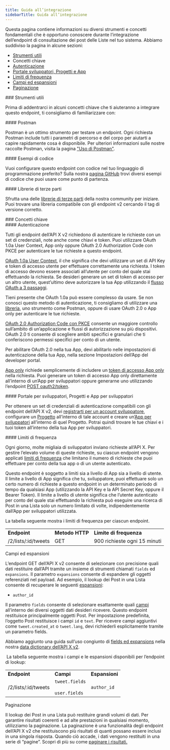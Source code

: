 ```yaml
---
title: Guida all’integrazione
sidebarTitle: Guida all’integrazione
---
```



Questa pagina contiene informazioni su diversi strumenti e concetti fondamentali che è opportuno conoscere durante l’integrazione dell’endpoint di consultazione dei post delle Liste nel tuo sistema. Abbiamo suddiviso la pagina in alcune sezioni:

- [Strumenti utili](#helpful)
- Concetti chiave
- [Autenticazione](#authentication)
- [Portale sviluppatori, Progetti e App](#portal)
- [Limiti di frequenza](#limits)
- [Campi ed espansioni](#fields)
- [Paginazione](#pagination)

<div id="helpful-tools">
  ### Strumenti utili
</div>

Prima di addentrarci in alcuni concetti chiave che ti aiuteranno a integrare questo endpoint, ti consigliamo di familiarizzare con:

<div id="postman">
  #### Postman
</div>

Postman è un ottimo strumento per testare un endpoint. Ogni richiesta Postman include tutti i parametri di percorso e del corpo per aiutarti a capire rapidamente cosa è disponibile. Per ulteriori informazioni sulle nostre raccolte Postman, visita la pagina ["Uso di Postman"](/it/tutorials/postman-getting-started). 

<div id="code-samples">
  #### Esempi di codice
</div>

Vuoi configurare questo endpoint con codice nel tuo linguaggio di programmazione preferito? Sulla nostra [pagina GitHub](https://github.com/xdevplatform/Twitter-API-v2-sample-code) trovi diversi esempi di codice che puoi usare come punto di partenza.

<div id="third-party-libraries">
  #### Librerie di terze parti
</div>

Sfrutta una delle [librerie di terze parti](/it/x-api/tools-and-libraries/overview) della nostra community per iniziare. Puoi trovare una libreria compatibile con gli endpoint v2 cercando il tag di versione corretto.

<div id="key-concepts">
  ### Concetti chiave
</div>

<div id="authentication">
  #### Autenticazione
</div>

Tutti gli endpoint dell’API X v2 richiedono di autenticare le richieste con un set di credenziali, note anche come chiavi e token. Puoi utilizzare OAuth 1.0a User Context, App only oppure OAuth 2.0 Authorization Code con PKCE per autenticare le tue richieste a questo endpoint.

[OAuth 1.0a User Context](/it/resources/fundamentals/authentication#oauth-1-0a-2), il che significa che devi utilizzare un set di API Key e token di accesso utente per effettuare correttamente una richiesta. I token di accesso devono essere associati all’utente per conto del quale stai effettuando la richiesta. Se desideri generare un set di token di accesso per un altro utente, quest’ultimo deve autorizzare la tua App utilizzando il [flusso OAuth a 3 passaggi](/it/resources/fundamentals/authentication#obtaining-access-tokens-using-3-legged-oauth-flow).

Tieni presente che OAuth 1.0a può essere complesso da usare. Se non conosci questo metodo di autenticazione, ti consigliamo di utilizzare una [libreria](/it/x-api/tools-and-libraries/overview), uno strumento come Postman, oppure di usare OAuth 2.0 o App only per autenticare le tue richieste.

[OAuth 2.0 Authorization Code con PKCE](/it/resources/fundamentals/authentication#oauth-2-0-authorization-code-flow-with-pkce-2) consente un maggiore controllo sull’ambito di un’applicazione e flussi di autorizzazione su più dispositivi. OAuth 2.0 ti consente di scegliere ambiti specifici e granulari che ti conferiscono permessi specifici per conto di un utente.

Per abilitare OAuth 2.0 nella tua App, devi abilitarlo nelle impostazioni di autenticazione della tua App, nella sezione Impostazioni dell’App del developer portal.

[App only](/it/resources/fundamentals/authentication#app-only-authentication-and-oauth-2-0-bearer-token) richiede semplicemente di includere un [token di accesso App only](/it/resources/fundamentals/authentication#app-only-authentication-and-oauth-2-0-bearer-token) nella richiesta. Puoi generare un token di accesso App only direttamente all’interno di un’App per sviluppatori oppure generarne uno utilizzando l’endpoint [POST oauth2/token](/it/resources/fundamentals/authentication#post-oauth2-token).

<div id="developer-portal-projects-and-developer-apps">
  #### Portale per sviluppatori, Progetti e App per sviluppatori
</div>

Per ottenere un set di credenziali di autenticazione compatibili con gli endpoint dell’API X v2, devi [registrarti per un account sviluppatore](https://developer.x.com/en/portal/petition/essential/basic-info), configurare un [Progetto](/it/resources/fundamentals/projects) all’interno di tale account e creare un’[App per sviluppatori](/it/resources/fundamentals/developer-apps) all’interno di quel Progetto. Potrai quindi trovare le tue chiavi e i tuoi token all’interno della tua App per sviluppatori.
 

<div id="rate-limits">
  #### Limiti di frequenza
</div>

Ogni giorno, molte migliaia di sviluppatori inviano richieste all’API X. Per gestire l’elevato volume di queste richieste, su ciascun endpoint vengono applicati [limiti di frequenza](https://developer.x.com/x-api/fundamentals/rate-limits) che limitano il numero di richieste che puoi effettuare per conto della tua app o di un utente autenticato. 

Questo endpoint è soggetto a limiti sia a livello di App sia a livello di utente. Il limite a livello di App significa che tu, sviluppatore, puoi effettuare solo un certo numero di richieste a questo endpoint in un determinato periodo di tempo da qualsiasi App (utilizzando la API Key e la API Secret Key, oppure il Bearer Token). Il limite a livello di utente significa che l’utente autenticato per conto del quale stai effettuando la richiesta può eseguire una ricerca di Post in una Lista solo un numero limitato di volte, indipendentemente dall’App per sviluppatori utilizzata.

La tabella seguente mostra i limiti di frequenza per ciascun endpoint.

|     |     |     |
| :--- | :--- | :--- |
| **Endpoint** | **Metodo HTTP** | **Limite di frequenza** |
| /2/lists/:id/tweets | GET | 900 richieste ogni 15 minuti |

Campi ed espansioni

L’endpoint GET dell’API X v2 consente di selezionare con precisione quali dati restituire dall’API tramite un insieme di strumenti chiamati `fields` ed `expansions`. Il parametro `expansions` consente di espandere gli oggetti referenziati nel payload. Ad esempio, il lookup dei Post in una Lista consente di recuperare le seguenti [espansioni](/it/x-api/fundamentals/expansions):

- `author_id`

Il parametro `fields` consente di selezionare esattamente quali [campi](/it/x-api/fundamentals/fields) all’interno dei diversi oggetti dati desideri ricevere. Questo endpoint restituisce principalmente oggetti Post. Per impostazione predefinita, l’oggetto Post restituisce i campi `id` e `text`. Per ricevere campi aggiuntivi come `tweet.created_at` o `tweet.lang`, devi richiederli esplicitamente tramite un parametro fields. 

Abbiamo aggiunto una guida sull’uso congiunto di [fields ed expansions](/it/x-api/fundamentals/data-dictionary#how-to-use-fields-and-expansions) nella nostra [data dictionary dell’API X v2](/it/x-api/fundamentals/data-dictionary).

 La tabella seguente mostra i campi e le espansioni disponibili per l’endpoint di lookup:

|     |     |     |
| :--- | :--- | :--- |
| **Endpoint** | **Campi** | **Espansioni** |
| /2/lists/:id/tweets | `tweet.fields`<br /><br />`user.fields` | `author_id` |

Paginazione

Il lookup dei Post in una Lista può restituire grandi volumi di dati. Per garantire risultati coerenti e ad alte prestazioni in qualsiasi momento, utilizziamo la paginazione. La paginazione è una funzionalità degli endpoint dell’API X v2 che restituiscono più risultati di quanti possano essere inclusi in una singola risposta. Quando ciò accade, i dati vengono restituiti in una serie di “pagine”. Scopri di più su come [paginare i risultati.](/it/x-api/fundamentals/pagination)